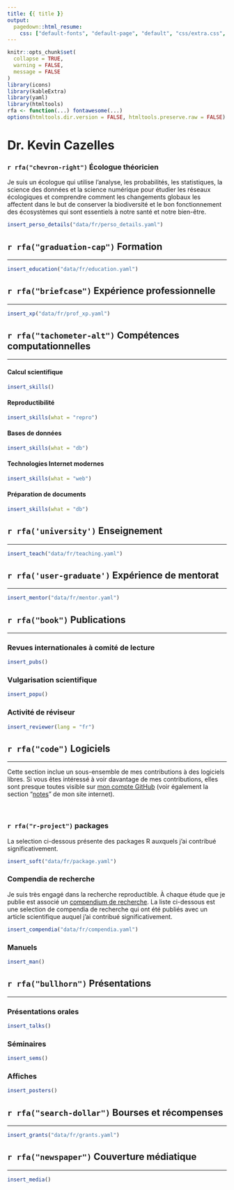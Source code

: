```yaml
---
title: {{ title }}
output:
  pagedown::html_resume:
    css: ["default-fonts", "default-page", "default", "css/extra.css", "css/fonts.css"]
---
```



```r
knitr::opts_chunk$set(
  collapse = TRUE,
  warning = FALSE,
  message = FALSE
)
library(icons)
library(kableExtra)
library(yaml)
library(htmltools)
rfa <- function(...) fontawesome(...)
options(htmltools.dir.version = FALSE, htmltools.preserve.raw = FALSE)
```




<div class="details_container">

<div class="left details font90 width62">

<div class="main_title">
  <h1> Dr. Kevin Cazelles </h1>
  <h3> `r rfa("chevron-right")` Écologue théoricien </h3>
</div>

Je suis un écologue qui utilise l'analyse, les probabilités, les statistiques, la science des données et la science numérique pour étudier les réseaux écologiques et comprendre comment les changements globaux les affectent dans le but de conserver la biodiversité et le bon fonctionnement des écosystèmes qui sont essentiels à notre santé et notre bien-être.

</div>


<div class="right details font85 width38">

```R
insert_perso_details("data/fr/perso_details.yaml")
```  
</div>


</div>



<div class="left sections_container width100">



## `r rfa("graduation-cap")` Formation

<hr>

```R
insert_education("data/fr/education.yaml")
```


## `r rfa("briefcase")` Expérience professionnelle

<hr>


```R
insert_xp("data/fr/prof_xp.yaml")
```

## `r rfa("tachometer-alt")` Compétences computationnelles

<hr>


<div class="left details width100">


<div class="left width50">

#### Calcul scientifique

```R
insert_skills()
```

#### Reproductibilité

```R
insert_skills(what = "repro")
```

</div>


<div class="right width50">

#### Bases de données

```R
insert_skills(what = "db")
```


#### Technologies Internet modernes

```R
insert_skills(what = "web")
```

#### Préparation de documents

```R
insert_skills(what = "db")
```

</div>


</div>



## `r rfa('university')` Enseignement

<hr>

```R
insert_teach("data/fr/teaching.yaml")
```

## `r rfa('user-graduate')` Expérience de mentorat

<hr>

```R
insert_mentor("data/fr/mentor.yaml")
```



## `r rfa("book")` Publications

<hr>

### Revues internationales à comité de lecture

```R
insert_pubs()
```

### Vulgarisation scientifique

```R
insert_popu()
```


### Activité de réviseur

```R
insert_reviewer(lang = "fr")
```



## `r rfa("code")` Logiciels

<hr>

Cette section inclue un sous-ensemble de mes contributions à des logiciels libres. Si vous êtes intéressé à voir davantage de mes contributions, elles sont presque toutes visible sur [mon compte GitHub](https://github.com/KevCaz) (voir également la section "[notes](https://kevcaz.github.io/notes/)" de mon site internet). 

<br>



### `r rfa("r-project")` packages

<div class="font90">

La selection ci-dessous présente des packages R auxquels j'ai contribué significativement. 

</div>

```R
insert_soft("data/fr/package.yaml")
```


### Compendia de recherche

<div class="font90">

Je suis très engagé dans la recherche reproductible. À chaque étude que je publie est associé un [compendium de recherche](https://research-compendium.science/). La liste ci-dessous est une selection de compendia de recherche qui ont été publiés avec un article scientifique auquel j'ai contribué significativement. 

</div>

```R
insert_compendia("data/fr/compendia.yaml")
```


### Manuels  

```R
insert_man()
```




## `r rfa("bullhorn")` Présentations

<hr>


### Présentations orales

```R
insert_talks()
```

### Séminaires

```R
insert_sems()
```

### Affiches

```R
insert_posters()
```



## `r rfa("search-dollar")` Bourses et récompenses

<hr>

```R
insert_grants("data/fr/grants.yaml")
```



## `r rfa("newspaper")` Couverture médiatique

<hr>

<div class="left details">

```R
insert_media()
```

</div>


</div>